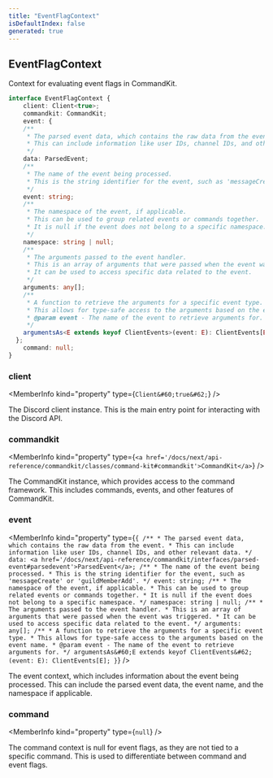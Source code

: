 ```yaml
---
title: "EventFlagContext"
isDefaultIndex: false
generated: true
---
```



<!-- This file was generated from the CommandKit source. Do not modify. Instead, re-run the "docgen" script -->


## EventFlagContext

<GenerationInfo sourceFile="packages/commandkit/src/flags/feature-flags.ts" sourceLine="150" packageName="commandkit" />

Context for evaluating event flags in CommandKit.

```ts title="Signature"
interface EventFlagContext {
    client: Client<true>;
    commandkit: CommandKit;
    event: {
    /**
     * The parsed event data, which contains the raw data from the event.
     * This can include information like user IDs, channel IDs, and other relevant data.
     */
    data: ParsedEvent;
    /**
     * The name of the event being processed.
     * This is the string identifier for the event, such as 'messageCreate' or 'guildMemberAdd'.
     */
    event: string;
    /**
     * The namespace of the event, if applicable.
     * This can be used to group related events or commands together.
     * It is null if the event does not belong to a specific namespace.
     */
    namespace: string | null;
    /**
     * The arguments passed to the event handler.
     * This is an array of arguments that were passed when the event was triggered.
     * It can be used to access specific data related to the event.
     */
    arguments: any[];
    /**
     * A function to retrieve the arguments for a specific event type.
     * This allows for type-safe access to the arguments based on the event name.
     * @param event - The name of the event to retrieve arguments for.
     */
    argumentsAs<E extends keyof ClientEvents>(event: E): ClientEvents[E];
  };
    command: null;
}
```

<div className="members-wrapper">

### client

<MemberInfo kind="property" type={`Client&#60;true&#62;`}   />

The Discord client instance.
This is the main entry point for interacting with the Discord API.
### commandkit

<MemberInfo kind="property" type={`<a href='/docs/next/api-reference/commandkit/classes/command-kit#commandkit'>CommandKit</a>`}   />

The CommandKit instance, which provides access to the command framework.
This includes commands, events, and other features of CommandKit.
### event

<MemberInfo kind="property" type={`{     /**      * The parsed event data, which contains the raw data from the event.      * This can include information like user IDs, channel IDs, and other relevant data.      */     data: <a href='/docs/next/api-reference/commandkit/interfaces/parsed-event#parsedevent'>ParsedEvent</a>;     /**      * The name of the event being processed.      * This is the string identifier for the event, such as 'messageCreate' or 'guildMemberAdd'.      */     event: string;     /**      * The namespace of the event, if applicable.      * This can be used to group related events or commands together.      * It is null if the event does not belong to a specific namespace.      */     namespace: string | null;     /**      * The arguments passed to the event handler.      * This is an array of arguments that were passed when the event was triggered.      * It can be used to access specific data related to the event.      */     arguments: any[];     /**      * A function to retrieve the arguments for a specific event type.      * This allows for type-safe access to the arguments based on the event name.      * @param event - The name of the event to retrieve arguments for.      */     argumentsAs&#60;E extends keyof ClientEvents&#62;(event: E): ClientEvents[E];   }`}   />

The event context, which includes information about the event being processed.
This can include the parsed event data, the event name, and the namespace if applicable.
### command

<MemberInfo kind="property" type={`null`}   />

The command context is null for event flags, as they are not tied to a specific command.
This is used to differentiate between command and event flags.


</div>

